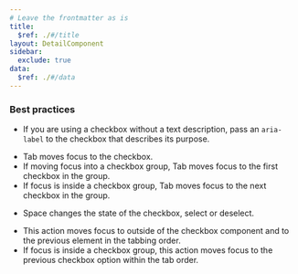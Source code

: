 ```yaml
---
# Leave the frontmatter as is
title:
  $ref: ./#/title
layout: DetailComponent
sidebar:
  exclude: true
data:
  $ref: ./#/data
---
```


### Best practices

- If you are using a checkbox without a text description, pass an `aria-label` to the checkbox that describes its purpose.

<KeyboardControls>
<KeyboardControl keyOrCombos="Tab">

- Tab moves focus to the checkbox.
- If moving focus into a checkbox group, Tab moves focus to the first checkbox in the group.
- If focus is inside a checkbox group, Tab moves focus to the next checkbox in the group.

</KeyboardControl>
<KeyboardControl keyOrCombos="Space">

- Space changes the state of the checkbox, select or deselect.

</KeyboardControl>
<KeyboardControl keyOrCombos="Shift + Tab">

- This action moves focus to outside of the checkbox component and to the previous element in the tabbing order.
- If focus is inside a checkbox group, this action moves focus to the previous checkbox option within the tab order.

</KeyboardControl>
</KeyboardControls>
